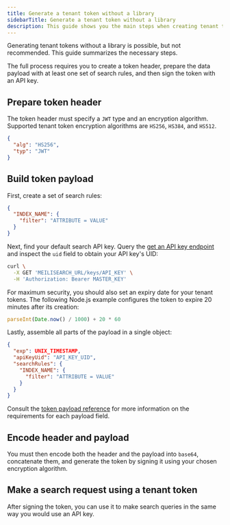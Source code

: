 ```yaml
---
title: Generate a tenant token without a library
sidebarTitle: Generate a tenant token without a library
description: This guide shows you the main steps when creating tenant tokens without using any libraries.
---
```


Generating tenant tokens without a library is possible, but not recommended. This guide summarizes the necessary steps.

The full process requires you to create a token header, prepare the data payload with at least one set of search rules, and then sign the token with an API key.

## Prepare token header

The token header must specify a `JWT` type and an encryption algorithm. Supported tenant token encryption algorithms are `HS256`, `HS384`, and `HS512`.

```json
{
  "alg": "HS256",
  "typ": "JWT"
}
```

## Build token payload

First, create a set of search rules:

```json
{
  "INDEX_NAME": {
    "filter": "ATTRIBUTE = VALUE"
  }
}
```

Next, find your default search API key. Query the [get an API key endpoint](/reference/api/keys#get-one-key) and inspect the `uid`  field to obtain your API key's UID:

```sh
curl \
  -X GET 'MEILISEARCH_URL/keys/API_KEY' \
  -H 'Authorization: Bearer MASTER_KEY'
```

For maximum security, you should also set an expiry date for your tenant tokens. The following Node.js example configures the token to expire 20 minutes after its creation:

```js
parseInt(Date.now() / 1000) + 20 * 60
```

Lastly, assemble all parts of the payload in a single object:

```json
{
  "exp": UNIX_TIMESTAMP,
  "apiKeyUid": "API_KEY_UID",
  "searchRules": {
    "INDEX_NAME": {
      "filter": "ATTRIBUTE = VALUE"
    }
  }
}
```

Consult the [token payload reference](/learn/security/tenant_token_reference) for more information on the requirements for each payload field.

## Encode header and payload

You must then encode both the header and the payload into `base64`, concatenate them, and generate the token by signing it using your chosen encryption algorithm.

## Make a search request using a tenant token

After signing the token, you can use it to make search queries in the same way you would use an API key.

<CodeSamples id="tenant_token_guide_search_no_sdk_1" />
